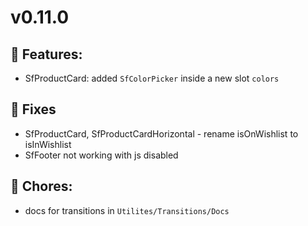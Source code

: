 
<Meta title="Releases/v0.11.0 - Latest/Change log" />

# v0.11.0

## 🚀 Features:

- SfProductCard: added `SfColorPicker` inside a new slot `colors`

## 🐛 Fixes

- SfProductCard, SfProductCardHorizontal - rename isOnWishlist to isInWishlist
- SfFooter not working with js disabled

## 🧹 Chores:

- docs for transitions in `Utilites/Transitions/Docs`
